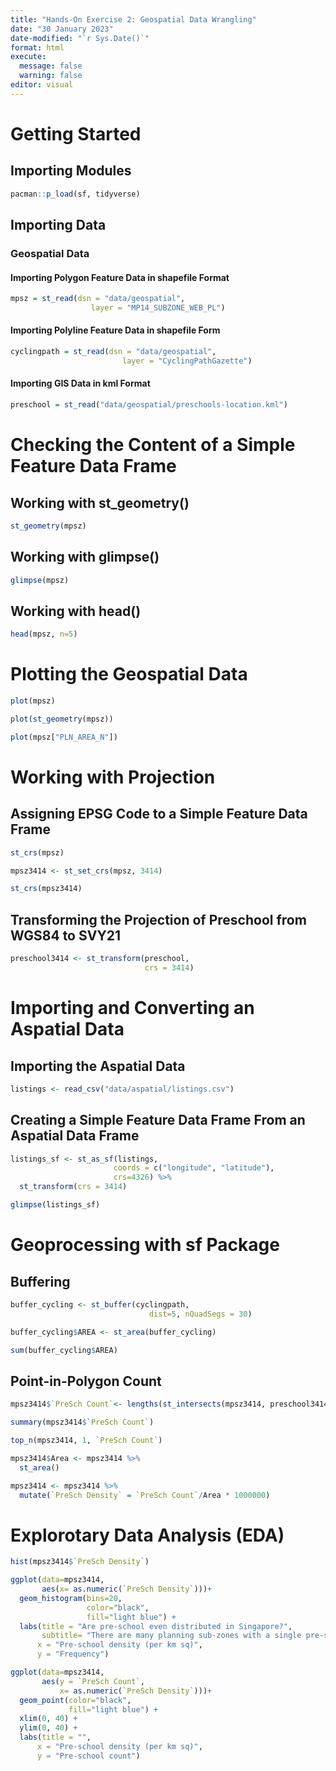 ```yaml
---
title: "Hands-On Exercise 2: Geospatial Data Wrangling"
date: "30 January 2023"
date-modified: "`r Sys.Date()`"
format: html
execute:
  message: false
  warning: false
editor: visual
---
```


# Getting Started

## Importing Modules

```r
pacman::p_load(sf, tidyverse)
```

## Importing Data

### Geospatial Data

#### Importing Polygon Feature Data in shapefile Format

```r
mpsz = st_read(dsn = "data/geospatial", 
                  layer = "MP14_SUBZONE_WEB_PL")
```

#### Importing Polyline Feature Data in shapefile Form

```r
cyclingpath = st_read(dsn = "data/geospatial", 
                         layer = "CyclingPathGazette")
```

#### Importing GIS Data in kml Format

```r
preschool = st_read("data/geospatial/preschools-location.kml")
```

# Checking the Content of a Simple Feature Data Frame

## Working with st_geometry()

```r
st_geometry(mpsz)
```

## Working with glimpse()

```r
glimpse(mpsz)
```

## Working with head()

```r
head(mpsz, n=5)  
```

# Plotting the Geospatial Data

```r
plot(mpsz)
```

```r
plot(st_geometry(mpsz))
```

```r
plot(mpsz["PLN_AREA_N"])
```

# Working with Projection

## Assigning EPSG Code to a Simple Feature Data Frame

```r
st_crs(mpsz)
```

```r
mpsz3414 <- st_set_crs(mpsz, 3414)
```

```r
st_crs(mpsz3414)
```

## Transforming the Projection of Preschool from WGS84 to SVY21

```r
preschool3414 <- st_transform(preschool, 
                              crs = 3414)
```

# Importing and Converting an Aspatial Data

## Importing the Aspatial Data

```r
listings <- read_csv("data/aspatial/listings.csv")
```

## Creating a Simple Feature Data Frame From an Aspatial Data Frame

```r
listings_sf <- st_as_sf(listings, 
                       coords = c("longitude", "latitude"),
                       crs=4326) %>%
  st_transform(crs = 3414)
```

```r
glimpse(listings_sf)
```

# Geoprocessing with sf Package

## Buffering

```r
buffer_cycling <- st_buffer(cyclingpath, 
                               dist=5, nQuadSegs = 30)
```

```r
buffer_cycling$AREA <- st_area(buffer_cycling)
```

```r
sum(buffer_cycling$AREA)
```

## Point-in-Polygon Count

```r
mpsz3414$`PreSch Count`<- lengths(st_intersects(mpsz3414, preschool3414))
```

```r
summary(mpsz3414$`PreSch Count`)
```

```r
top_n(mpsz3414, 1, `PreSch Count`)
```

```r
mpsz3414$Area <- mpsz3414 %>%
  st_area()
```

```r
mpsz3414 <- mpsz3414 %>%
  mutate(`PreSch Density` = `PreSch Count`/Area * 1000000)
```

# Explorotary Data Analysis (EDA)

```r
hist(mpsz3414$`PreSch Density`)
```

```r
ggplot(data=mpsz3414, 
       aes(x= as.numeric(`PreSch Density`)))+
  geom_histogram(bins=20, 
                 color="black", 
                 fill="light blue") +
  labs(title = "Are pre-school even distributed in Singapore?",
       subtitle= "There are many planning sub-zones with a single pre-school, on the other hand, \nthere are two planning sub-zones with at least 20 pre-schools",
      x = "Pre-school density (per km sq)",
      y = "Frequency")
```

```r
ggplot(data=mpsz3414, 
       aes(y = `PreSch Count`, 
           x= as.numeric(`PreSch Density`)))+
  geom_point(color="black", 
             fill="light blue") +
  xlim(0, 40) +
  ylim(0, 40) +
  labs(title = "",
      x = "Pre-school density (per km sq)",
      y = "Pre-school count")
```
